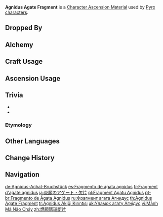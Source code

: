 {{Item Infobox
|title        = Ag&shy;ni&shy;dus A&shy;gate Frag&shy;ment
|id           = 104112
|image        = Item Agnidus Agate Fragment.png
|type         = Character Ascension Materials
|invCategory  = Character Development Items
|group        = Agnidus Agate
|group2       = Ascension Gems
|quality      = 3
|description  = Character Ascension material.<br>"A pilgrimage for a wish; a battle to earn a name..."
|source1      = Dropped by [[Normal Bosses]] and [[Weekly Bosses]] (Lv. 40+)
|source2      = [[Alchemy]] (AR 25+)
|source3      = [[Parametric Transformer]]
}}
'''Agnidus Agate Fragment''' is a [[Character Ascension Material]] used by [[Pyro]] [[characters]].

==Dropped By==
{{Dropped By|level=40}}

==Alchemy==
{{Recipe
|type = Crafting
|Agnidus Agate Sliver = 3
|Mora = 300
|sort = Agnidus Agate Sliver;Mora
}}
{{Recipe
|type = Converting
|Varunada Lazurite Fragment = 1
|Dust of Azoth = 3
|sort = Varunada Lazurite Fragment;Dust of Azoth
}}
{{Recipe
|type = Converting
|Nagadus Emerald Fragment = 1
|Dust of Azoth = 3
|sort = Nagadus Emerald Fragment;Dust of Azoth
}}
{{Recipe
|type = Converting
|Vajrada Amethyst Fragment = 1
|Dust of Azoth = 3
|sort = Vajrada Amethyst Fragment;Dust of Azoth
}}
{{Recipe
|type = Converting
|Vayuda Turquoise Fragment = 1
|Dust of Azoth = 3
|sort = Vayuda Turquoise Fragment;Dust of Azoth
}}
{{Recipe
|type = Converting
|Shivada Jade Fragment = 1
|Dust of Azoth = 3
|sort = Shivada Jade Fragment;Dust of Azoth
}}
{{Recipe
|type = Converting
|Prithiva Topaz Fragment = 1
|Dust of Azoth = 3
|sort = Prithiva Topaz Fragment;Dust of Azoth
}}

==Craft Usage==
{{Craft Usage}}

==Ascension Usage==
{{Ascension Usage}}

==Trivia==
* {{Transclude|Agnidus Agate|AgnidusQuote|section=1}}
* {{Mail Attachments by Category List}}

===Etymology===
{{Transclude|Agnidus Agate|Etymology}}

==Other Languages==
{{Other Languages
|en      = Agnidus Agate Fragment
|zhs     = 燃愿玛瑙断片
|zhs_rm  = Rán Yuàn Mǎnǎo Duànpiàn
|zht     = 燃願瑪瑙斷片
|zht_rm  = Rán Yuàn Mǎnǎo Duànpiàn
|zh_tl   = Fragment of Burning Wish Agate
|ja      = 炎願のアゲート・欠片
|ja_rm   = Engan no Ageeto - Kakera{{Assumed}}
|ja_tl   = Agate of Burning Desire - Fragment
|ko      = 불타오르는 마노 조각
|ko_rm   = 
|ko_tl   = Burning Agate Fragment
|es      = Fragmento de ágata agnidus
|es_tl   = Agnidus Agate Fragment
|fr      = Fragment d'agate agnidus
|fr_tl   = Agnidus Agate Fragment
|ru      = Фрагмент агата Агнидус
|ru_tl   = Fragment of Agnidus Agate
|th      = Agnidus Agate Fragment
|vi      = Mảnh {{tt|Mã Não|瑪瑙}} Cháy
|vi_tl   = Fragment of Burning Agate
|de      = Agnidus-Achat-Bruchstück
|de_tl   = Agnidus Agate Fragment
|id      = Agnidus Agate Fragment
|pt      = Fragmento de Ágata Agnidus
|pt_tl   = 
|tr      = Agnidus Akiği Kırıntısı
|tr_tl   = Agnidus Agate Fragment
|it      = Frammento d'agata Agnidus
|it_tl   = Agnidus Agate Fragment
}}

==Change History==
{{Change History|1.0}}

==Navigation==
{{Development Item Navbox|Character Ascension Materials}}

[[de:Agnidus-Achat-Bruchstück]]
[[es:Fragmento de ágata agnidus]]
[[fr:Fragment d'agate agnidus]]
[[ja:炎願のアゲート・欠片]]
[[pl:Fragment Agatu Agnidus]]
[[pt-br:Fragmento de Ágata Agnidus]]
[[ru:Фрагмент агата Агнидус]]
[[th:Agnidus Agate Fragment]]
[[tr:Agnidus Akiği Kırıntısı]]
[[uk:Уламок агату Аґнідус]]
[[vi:Mảnh Mã Não Cháy]]
[[zh:燃願瑪瑙斷片]]